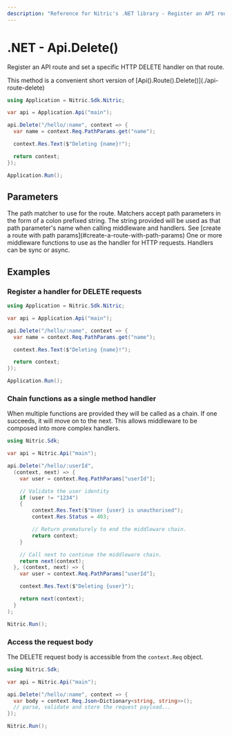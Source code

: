 ```yaml
---
description: "Reference for Nitric's .NET library - Register an API route and set a specific HTTP DELETE handler on that route."
---
```


# .NET - Api.Delete()

Register an API route and set a specific HTTP DELETE handler on that route.

<Note>
  This method is a convenient short version of
  [Api().Route().Delete()](./api-route-delete)
</Note>

```csharp
using Application = Nitric.Sdk.Nitric;

var api = Application.Api("main");

api.Delete("/hello/:name", context => {
  var name = context.Req.PathParams.get("name");

  context.Res.Text($"Deleting {name}!");

  return context;
});

Application.Run();
```

## Parameters

<Properties>
  <Property name="match" type="string" required>
    The path matcher to use for the route. Matchers accept path parameters in
    the form of a colon prefixed string. The string provided will be used as
    that path parameter's name when calling middleware and handlers. See [create
    a route with path params](#create-a-route-with-path-params)
  </Property>
  <Property
    name="...middleware"
    type="Middleware&lt;HttpContext&gt; or Func&lt;HttpContext, HttpContext&gt;"
    required
  >
    One or more middleware functions to use as the handler for HTTP requests.
    Handlers can be sync or async.
  </Property>
</Properties>

## Examples

### Register a handler for DELETE requests

```csharp
using Application = Nitric.Sdk.Nitric;

var api = Application.Api("main");

api.Delete("/hello/:name", context => {
  var name = context.Req.PathParams.get("name");

  context.Res.Text($"Deleting {name}!");

  return context;
});

Application.Run();
```

### Chain functions as a single method handler

When multiple functions are provided they will be called as a chain. If one succeeds, it will move on to the next. This allows middleware to be composed into more complex handlers.

```csharp
using Nitric.Sdk;

var api = Nitric.Api("main");

api.Delete("/hello/:userId",
  (context, next) => {
    var user = context.Req.PathParams["userId"];

    // Validate the user identity
    if (user != "1234")
    {
        context.Res.Text($"User {user} is unauthorised");
        context.Res.Status = 403;

        // Return prematurely to end the middleware chain.
        return context;
    }

    // Call next to continue the middleware chain.
    return next(context);
  }, (context, next) => {
    var user = context.Req.PathParams["userId"];

    context.Res.Text($"Deleting {user}");

    return next(context);
  }
);

Nitric.Run();
```

### Access the request body

The DELETE request body is accessible from the `context.Req` object.

```csharp
using Nitric.Sdk;

var api = Nitric.Api("main");

api.Delete("/hello/:name", context => {
  var body = context.Req.Json<Dictionary<string, string>>();
  // parse, validate and store the request payload...
});

Nitric.Run();
```
